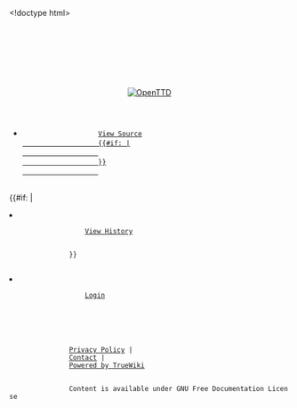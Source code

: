 <!doctype html>
<html lang="en">
    <head>
        <meta charset="utf-8">
        <link rel="icon" href="/static/favicon.ico" type="image/icon" />
        <link rel="stylesheet" href="/static/css/base.css" type="text/css" />
        <link rel="stylesheet" href="/static/css/truewiki.css" type="text/css" />
        <title>OpenTTD | {{SUBPAGENAME}}</title>
    </head>
    <body>
        <header>
            <div id="pagename">
                {{SUBPAGENAME}}
            </div>
            <div id="openttd-logo">
                <div id="openttd-logo-text"><a href="/en/"><img src="/static/img/layout/openttd-logo.png" alt="OpenTTD" /></a></div>
            </div>
        </header>
        <nav>
            <ul id="navigation-bar">
                {{breadcrumbs}}
            </ul>
            <ul id="navigation-bar" class="right">
                <li>
                    <a href="/{{FULLPAGENAME}}.mediawiki">View Source
                    {{#if: {{{errors|}}}|
                    <span class="badge" title="There were {{{errors}}} errors while rendering this page">{{{errors}}}</span>
                    }}
                    </a>
                </li>
                {{#if: {{HISTORY_URL|}}|
                <li>
                    <a href="{{HISTORY_URL}}">View History</a>
                </li>
                }}
                <li>
                    <a href="">Login</a>
                </li>
            </ul>
        </nav>
        <main>
            <div id="language-bar">
                <ul>
                    {{language}}
                </ul>
            </div>
            {{content}}
            {{category}}
        </main>
        <footer>
            <div id="content-bottom-links">
                <a href="https://www.openttd.org/policy.html">Privacy Policy</a> |
                <a href="https://www.openttd.org/contact.html">Contact</a> |
                <a href="https://github.com/TrueBrain/TrueWiki">Powered by TrueWiki</a>
            </div>
            <div id="content-bottom-copyright">
                Content is available under GNU Free Documentation License
            </div>
        </footer>
    </body>
</html>
